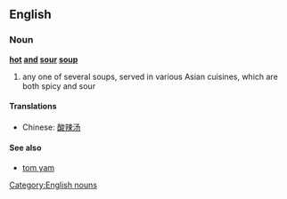 ==English==
===Noun===
'''[[hot]] [[and]] [[sour]] [[soup]]'''
#any one of several soups, served in various Asian cuisines, which are both spicy and sour
====Translations====
*Chinese: [[酸辣汤]]
====See also====
*[[tom yam]]

[[Category:English nouns]]